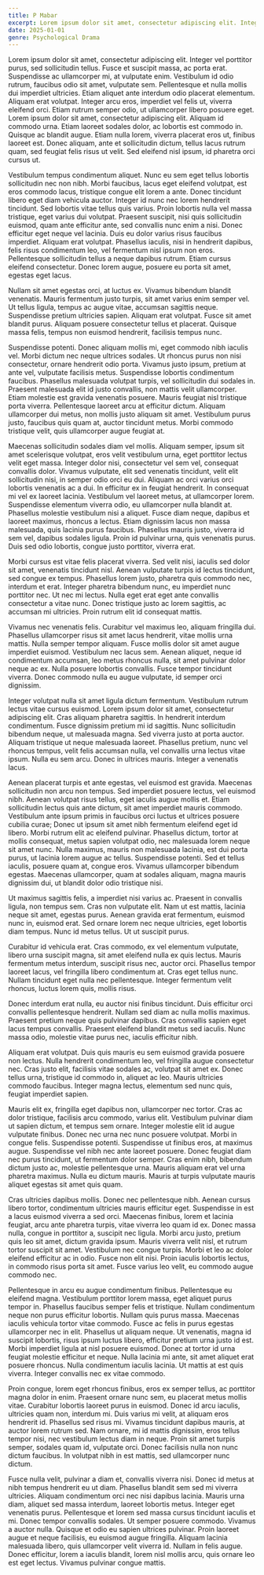 ```yaml
---
title: P Mabar
excerpt: Lorem ipsum dolor sit amet, consectetur adipiscing elit. Integer vel porttitor purus, sed sollicitudin tellus. Fusce et suscipit massa, ac porta erat. Suspendisse ac ullamcorper mi, at vulputate enim. Vestibulum id odio rutrum, faucibus odio sit amet, vulputate sem.
date: 2025-01-01
genre: Psychological Drama
---
```


Lorem ipsum dolor sit amet, consectetur adipiscing elit. Integer vel porttitor purus, sed sollicitudin tellus. Fusce et suscipit massa, ac porta erat. Suspendisse ac ullamcorper mi, at vulputate enim. Vestibulum id odio rutrum, faucibus odio sit amet, vulputate sem. Pellentesque et nulla mollis dui imperdiet ultricies. Etiam aliquet ante interdum odio placerat elementum. Aliquam erat volutpat. Integer arcu eros, imperdiet vel felis ut, viverra eleifend orci. Etiam rutrum semper odio, ut ullamcorper libero posuere eget. Lorem ipsum dolor sit amet, consectetur adipiscing elit. Aliquam id commodo urna. Etiam laoreet sodales dolor, ac lobortis est commodo in. Quisque ac blandit augue. Etiam nulla lorem, viverra placerat eros ut, finibus laoreet est. Donec aliquam, ante et sollicitudin dictum, tellus lacus rutrum quam, sed feugiat felis risus ut velit. Sed eleifend nisl ipsum, id pharetra orci cursus ut.

Vestibulum tempus condimentum aliquet. Nunc eu sem eget tellus lobortis sollicitudin nec non nibh. Morbi faucibus, lacus eget eleifend volutpat, est eros commodo lacus, tristique congue elit lorem a ante. Donec tincidunt libero eget diam vehicula auctor. Integer id nunc nec lorem hendrerit tincidunt. Sed lobortis vitae tellus quis varius. Proin lobortis nulla vel massa tristique, eget varius dui volutpat. Praesent suscipit, nisi quis sollicitudin euismod, quam ante efficitur ante, sed convallis nunc enim a nisi. Donec efficitur eget neque vel lacinia. Duis eu dolor varius risus faucibus imperdiet. Aliquam erat volutpat. Phasellus iaculis, nisi in hendrerit dapibus, felis risus condimentum leo, vel fermentum nisl ipsum non eros. Pellentesque sollicitudin tellus a neque dapibus rutrum. Etiam cursus eleifend consectetur. Donec lorem augue, posuere eu porta sit amet, egestas eget lacus.

Nullam sit amet egestas orci, at luctus ex. Vivamus bibendum blandit venenatis. Mauris fermentum justo turpis, sit amet varius enim semper vel. Ut tellus ligula, tempus ac augue vitae, accumsan sagittis neque. Suspendisse pretium ultricies sapien. Aliquam erat volutpat. Fusce sit amet blandit purus. Aliquam posuere consectetur tellus et placerat. Quisque massa felis, tempus non euismod hendrerit, facilisis tempus nunc.

Suspendisse potenti. Donec aliquam mollis mi, eget commodo nibh iaculis vel. Morbi dictum nec neque ultrices sodales. Ut rhoncus purus non nisi consectetur, ornare hendrerit odio porta. Vivamus justo ipsum, pretium at ante vel, vulputate facilisis metus. Suspendisse lobortis condimentum faucibus. Phasellus malesuada volutpat turpis, vel sollicitudin dui sodales in. Praesent malesuada elit id justo convallis, non mattis velit ullamcorper. Etiam molestie est gravida venenatis posuere. Mauris feugiat nisl tristique porta viverra. Pellentesque laoreet arcu at efficitur dictum. Aliquam ullamcorper dui metus, non mollis justo aliquam sit amet. Vestibulum purus justo, faucibus quis quam at, auctor tincidunt metus. Morbi commodo tristique velit, quis ullamcorper augue feugiat at.

Maecenas sollicitudin sodales diam vel mollis. Aliquam semper, ipsum sit amet scelerisque volutpat, eros velit vestibulum urna, eget porttitor lectus velit eget massa. Integer dolor nisi, consectetur vel sem vel, consequat convallis dolor. Vivamus vulputate, elit sed venenatis tincidunt, velit elit sollicitudin nisi, in semper odio orci eu dui. Aliquam ac orci varius orci lobortis venenatis ac a dui. In efficitur ex in feugiat hendrerit. In consequat mi vel ex laoreet lacinia. Vestibulum vel laoreet metus, at ullamcorper lorem. Suspendisse elementum viverra odio, eu ullamcorper nulla blandit at. Phasellus molestie vestibulum nisi a aliquet. Fusce diam neque, dapibus et laoreet maximus, rhoncus a lectus. Etiam dignissim lacus non massa malesuada, quis lacinia purus faucibus. Phasellus mauris justo, viverra id sem vel, dapibus sodales ligula. Proin id pulvinar urna, quis venenatis purus. Duis sed odio lobortis, congue justo porttitor, viverra erat.

Morbi cursus est vitae felis placerat viverra. Sed velit nisi, iaculis sed dolor sit amet, venenatis tincidunt nisl. Aenean vulputate turpis id lectus tincidunt, sed congue ex tempus. Phasellus lorem justo, pharetra quis commodo nec, interdum et erat. Integer pharetra bibendum nunc, eu imperdiet nunc porttitor nec. Ut nec mi lectus. Nulla eget erat eget ante convallis consectetur a vitae nunc. Donec tristique justo ac lorem sagittis, ac accumsan mi ultricies. Proin rutrum elit id consequat mattis.

Vivamus nec venenatis felis. Curabitur vel maximus leo, aliquam fringilla dui. Phasellus ullamcorper risus sit amet lacus hendrerit, vitae mollis urna mattis. Nulla semper tempor aliquam. Fusce mollis dolor sit amet augue imperdiet euismod. Vestibulum nec lacus sem. Aenean aliquet, neque id condimentum accumsan, leo metus rhoncus nulla, sit amet pulvinar dolor neque ac ex. Nulla posuere lobortis convallis. Fusce tempor tincidunt viverra. Donec commodo nulla eu augue vulputate, id semper orci dignissim.

Integer volutpat nulla sit amet ligula dictum fermentum. Vestibulum rutrum lectus vitae cursus euismod. Lorem ipsum dolor sit amet, consectetur adipiscing elit. Cras aliquam pharetra sagittis. In hendrerit interdum condimentum. Fusce dignissim pretium mi id sagittis. Nunc sollicitudin bibendum neque, ut malesuada magna. Sed viverra justo at porta auctor. Aliquam tristique ut neque malesuada laoreet. Phasellus pretium, nunc vel rhoncus tempus, velit felis accumsan nulla, vel convallis urna lectus vitae ipsum. Nulla eu sem arcu. Donec in ultrices mauris. Integer a venenatis lacus.

Aenean placerat turpis et ante egestas, vel euismod est gravida. Maecenas sollicitudin non arcu non tempus. Sed imperdiet posuere lectus, vel euismod nibh. Aenean volutpat risus tellus, eget iaculis augue mollis et. Etiam sollicitudin lectus quis ante dictum, sit amet imperdiet mauris commodo. Vestibulum ante ipsum primis in faucibus orci luctus et ultrices posuere cubilia curae; Donec ut ipsum sit amet nibh fermentum eleifend eget id libero. Morbi rutrum elit ac eleifend pulvinar. Phasellus dictum, tortor at mollis consequat, metus sapien volutpat odio, nec malesuada lorem neque sit amet nunc. Nulla maximus, mauris non malesuada lacinia, est dui porta purus, ut lacinia lorem augue ac tellus. Suspendisse potenti. Sed et tellus iaculis, posuere quam at, congue eros. Vivamus ullamcorper bibendum egestas. Maecenas ullamcorper, quam at sodales aliquam, magna mauris dignissim dui, ut blandit dolor odio tristique nisi.

Ut maximus sagittis felis, a imperdiet nisi varius ac. Praesent in convallis ligula, non tempus sem. Cras non vulputate elit. Nam ut est mattis, lacinia neque sit amet, egestas purus. Aenean gravida erat fermentum, euismod nunc in, euismod erat. Sed ornare lorem nec neque ultricies, eget lobortis diam tempus. Nunc id metus tellus. Ut ut suscipit purus.

Curabitur id vehicula erat. Cras commodo, ex vel elementum vulputate, libero urna suscipit magna, sit amet eleifend nulla ex quis lectus. Mauris fermentum metus interdum, suscipit risus nec, auctor orci. Phasellus tempor laoreet lacus, vel fringilla libero condimentum at. Cras eget tellus nunc. Nullam tincidunt eget nulla nec pellentesque. Integer fermentum velit rhoncus, luctus lorem quis, mollis risus.

Donec interdum erat nulla, eu auctor nisi finibus tincidunt. Duis efficitur orci convallis pellentesque hendrerit. Nullam sed diam ac nulla mollis maximus. Praesent pretium neque quis pulvinar dapibus. Cras convallis sapien eget lacus tempus convallis. Praesent eleifend blandit metus sed iaculis. Nunc massa odio, molestie vitae purus nec, iaculis efficitur nibh.

Aliquam erat volutpat. Duis quis mauris eu sem euismod gravida posuere non lectus. Nulla hendrerit condimentum leo, vel fringilla augue consectetur nec. Cras justo elit, facilisis vitae sodales ac, volutpat sit amet ex. Donec tellus urna, tristique id commodo in, aliquet ac leo. Mauris ultricies commodo faucibus. Integer magna lectus, elementum sed nunc quis, feugiat imperdiet sapien.

Mauris elit ex, fringilla eget dapibus non, ullamcorper nec tortor. Cras ac dolor tristique, facilisis arcu commodo, varius elit. Vestibulum pulvinar diam ut sapien dictum, et tempus sem ornare. Integer molestie elit id augue vulputate finibus. Donec nec urna nec nunc posuere volutpat. Morbi in congue felis. Suspendisse potenti. Suspendisse ut finibus eros, at maximus augue. Suspendisse vel nibh nec ante laoreet posuere. Donec feugiat diam nec purus tincidunt, ut fermentum dolor semper. Cras enim nibh, bibendum dictum justo ac, molestie pellentesque urna. Mauris aliquam erat vel urna pharetra maximus. Nulla eu dictum mauris. Mauris at turpis vulputate mauris aliquet egestas sit amet quis quam.

Cras ultricies dapibus mollis. Donec nec pellentesque nibh. Aenean cursus libero tortor, condimentum ultricies mauris efficitur eget. Suspendisse in est a lacus euismod viverra a sed orci. Maecenas finibus, lorem et lacinia feugiat, arcu ante pharetra turpis, vitae viverra leo quam id ex. Donec massa nulla, congue in porttitor a, suscipit nec ligula. Morbi arcu justo, pretium quis leo sit amet, dictum gravida ipsum. Mauris viverra velit nisl, et rutrum tortor suscipit sit amet. Vestibulum nec congue turpis. Morbi et leo ac dolor eleifend efficitur ac in odio. Fusce non elit nisi. Proin iaculis lobortis lectus, in commodo risus porta sit amet. Fusce varius leo velit, eu commodo augue commodo nec.

Pellentesque in arcu eu augue condimentum finibus. Pellentesque eu eleifend magna. Vestibulum porttitor lorem massa, eget aliquet purus tempor in. Phasellus faucibus semper felis et tristique. Nullam condimentum neque non purus efficitur lobortis. Nullam quis purus massa. Maecenas iaculis vehicula tortor vitae commodo. Fusce ac felis in purus egestas ullamcorper nec in elit. Phasellus ut aliquam neque. Ut venenatis, magna id suscipit lobortis, risus ipsum luctus libero, efficitur pretium urna justo id est. Morbi imperdiet ligula at nisl posuere euismod. Donec at tortor id urna feugiat molestie efficitur et neque. Nulla lacinia mi ante, sit amet aliquet erat posuere rhoncus. Nulla condimentum iaculis lacinia. Ut mattis at est quis viverra. Integer convallis nec ex vitae commodo.

Proin congue, lorem eget rhoncus finibus, eros ex semper tellus, ac porttitor magna dolor in enim. Praesent ornare nunc sem, eu placerat metus mollis vitae. Curabitur lobortis laoreet purus in euismod. Donec id arcu iaculis, ultricies quam non, interdum mi. Duis varius mi velit, at aliquam eros hendrerit id. Phasellus sed risus mi. Vivamus tincidunt dapibus mauris, at auctor lorem rutrum sed. Nam ornare, mi id mattis dignissim, eros tellus tempor nisi, nec vestibulum lectus diam in neque. Proin sit amet turpis semper, sodales quam id, vulputate orci. Donec facilisis nulla non nunc dictum faucibus. In volutpat nibh in est mattis, sed ullamcorper nunc dictum.

Fusce nulla velit, pulvinar a diam et, convallis viverra nisi. Donec id metus at nibh tempus hendrerit eu ut diam. Phasellus blandit sem sed mi viverra ultricies. Aliquam condimentum orci nec nisi dapibus lacinia. Mauris urna diam, aliquet sed massa interdum, laoreet lobortis metus. Integer eget venenatis purus. Pellentesque et lorem sed massa cursus tincidunt iaculis et mi. Donec tempor convallis sodales. Ut semper posuere commodo. Vivamus a auctor nulla. Quisque et odio eu sapien ultrices pulvinar. Proin laoreet augue et neque facilisis, eu euismod augue fringilla. Aliquam lacinia malesuada libero, quis ullamcorper velit viverra id. Nullam in felis augue. Donec efficitur, lorem a iaculis blandit, lorem nisl mollis arcu, quis ornare leo est eget lectus. Vivamus pulvinar congue mattis.
